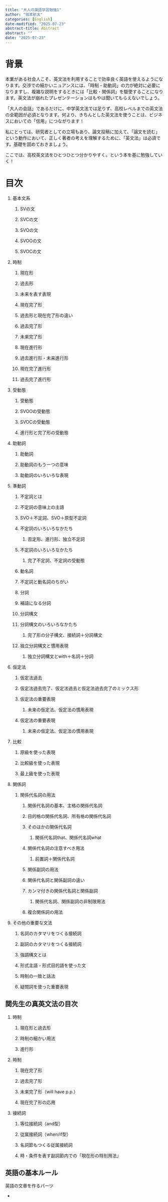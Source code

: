 ```yaml
---
title: "大人の英語学習勉強1"
author: "坂本航太"
categories: [English]
date-modified: "2025-07-23"
abstract-title: Abstract
abstract: ""
date: "2025-07-23"
---
```


# 背景

本業がある社会人こそ、英文法を利用することで効率良く英語を使えるようになります。交渉での細かいニュアンスには、「時制・助動詞」の力が絶対に必要になりますし、複雑な説明をするときには「比較・関係詞」を駆使することになります。英文法が崩れたプレゼンテーションはもやは聞いてもらえないでしょう。

「大人の会話」であるだけに、中学英文法では足りず、高校レベルまでの英文法の全範囲が必須となります。何より、きちんとした英文法を使うことは、ビジネスにおいての「信用」につながります！

私にとっては、研究者としての立場もあり、論文投稿に加えて、「論文を読む」という動作において、正しく著者の考えを理解するために、「英文法」は必須です。基礎を固めておきましょう。

ここでは、高校英文法をひとつひとつ分かりやすく。という本を基に勉強していく！

# 目次

1.  基本文系

    1.  SVの文

    2.  SVCの文

    3.  SVOの文

    4.  SVOOの文

    5.  SVOCの文

2.  時制

    1.  現在形

    2.  過去形

    3.  未来を表す表現

    4.  現在完了形

    5.  過去形と現在完了形の違い

    6.  過去完了形

    7.  未来完了形

    8.  現在進行形

    9.  過去進行形・未来進行形

    10. 現在完了進行形

    11. 過去完了進行形

3.  受動態

    1.  受動態

    2.  SVOOの受動態

    3.  SVOCの受動態

    4.  進行形と完了形の受動態

4.  助動詞

    1.  助動詞

    2.  助動詞のもう一つの意味

    3.  助動詞のいろいろな表現

5.  準動詞

    1.  不定詞とは

    2.  不定詞の意味上の主語

    3.  SVO＋不定詞、SVO＋原型不定詞

    4.  不定詞のいろいろなかたち

        1.  否定形、進行形、独立不定詞

    5.  不定詞のいろいろなかたち

        1.  完了不定詞、不定詞の受動態

    6.  動名詞

    7.  不定詞と動名詞のちがい

    8.  分詞

    9.  補語になる分詞

    10. 分詞構文

    11. 分詞構文のいろいろなかたち

        1.  完了形の分子構文、接続詞＋分詞構文

    12. 独立分詞構文と慣用表現

        1.  独立分詞構文とwith＋名詞＋分詞

6.  仮定法

    1.  仮定法過去

    2.  仮定法過去完了、仮定法過去と仮定法過去完了のミックス形

    3.  仮定法の重要表現

        1.  未来の仮定法、仮定法の慣用表現

    4.  仮定法の重要表現

        1.  未来の仮定法、仮定法の慣用表現

7.  比較

    1.  原級を使った表現

    2.  比較級を使った表現

    3.  最上級を使った表現

8.  関係詞

    1.  関係代名詞の用法

        1.  関係代名詞の基本、主格の関係代名詞

        2.  目的格の関係代名詞、所有格の関係代名詞

        3.  そのほかの関係代名詞

            1.  関係代名詞that、関係代名詞what

        4.  関係代名詞の注意すべき用法

            1.  前置詞＋関係代名詞

        5.  関係副詞の用法

        6.  関係代名詞と関係副詞の違い

        7.  カンマ付きの関係代名詞と関係副詞

            1.  関係代名詞、関係副詞の非制限用法

        8.  複合関係詞の用法

9.  その他の重要な文法

    1.  名詞のカタマリをつくる接続詞

    2.  副詞のカタマリをつくる接続詞

    3.  強調構文とは

    4.  形式主語・形式目的語を使った文

    5.  時制の一致と話法

    6.  疑問詞を使った重要表現

## 関先生の真英文法の目次

1.  時制

    1.  現在形と過去形

    2.  時制の細かい用法

    3.  進行形

2.  時制

    1.  現在完了形

    2.  過去完了形

    3.  未来完了形（will have p.p.）

    4.  現在完了形の応用

3.  接続詞

    1.  等位接続詞（and型）

    2.  従属接続詞（when/if型）

    3.  名詞節もつくる従属接続詞

    4.  時・条件を表す副詞節内での「現在形の特別用法」

## 英語の基本ルール

英語の文章を作るパーツ

-